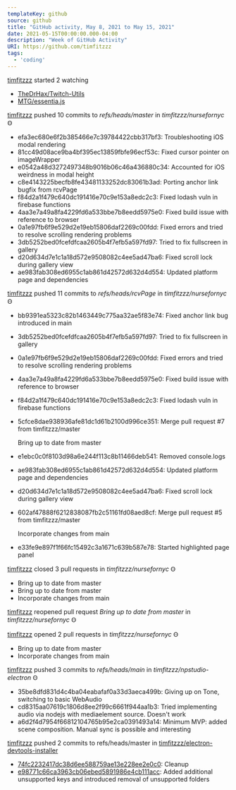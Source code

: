 ---
templateKey: github
source: github
title: "GitHub activity, May 8, 2021 to May 15, 2021"
date: 2021-05-15T00:00:00.000-04:00
description: "Week of GitHub Activity"
URI: https://github.com/timfitzzz
tags: 
  - 'coding'
---

[timfitzzz](https://github.com/timfitzzz) started 2 watching  
* [TheDrHax/Twitch-Utils](https://github.com/TheDrHax/Twitch-Utils)  
* [MTG/essentia.js](https://github.com/MTG/essentia.js)  

[timfitzzz](https://github.com/timfitzzz) pushed 10 commits to _refs/heads/master_ in _timfitzzz/nursefornyc_ Ꙫ  
* efa3ec680e6f2b385466e7c39784422cbb317bf3: Troubleshooting iOS modal rendering  
* 81cc49d08ace9ba4bf395ec13859fbfe96ecf53c: Fixed cursor pointer on imageWrapper  
* e0542a48d3272497348b9016b06c46a436880c34: Accounted for iOS weirdness in modal height  
* c8e4143225becfb8fe43481133252dc83061b3ad: Porting anchor link bugfix from rcvPage  
* f84d2a1f479c640dc191416e70c9e153a8edc2c3: Fixed lodash vuln in firebase functions  
* 4aa3e7a49a8fa4229fd6a533bbe7b8eedd5975e0: Fixed build issue with reference to browser  
* 0a1e97fb6f9e529d2e19eb15806daf2269c00fdd: Fixed errors and tried to resolve scrolling rendering problems  
* 3db5252bed0fcefdfcaa2605b4f7efb5a597fd97: Tried to fix fullscreen in gallery  
* d20d634d7e1c1a18d572e9508082c4ee5ad47ba6: Fixed scroll lock during gallery view  
* ae983fab308ed6955c1ab861d42572d632d4d554: Updated platform page and dependencies  

[timfitzzz](https://github.com/timfitzzz) pushed 11 commits to _refs/heads/rcvPage_ in _timfitzzz/nursefornyc_ Ꙫ  
* bb9391ea5323c82b1463449c775aa32ae5f83e74: Fixed anchor link bug introduced in main  
* 3db5252bed0fcefdfcaa2605b4f7efb5a597fd97: Tried to fix fullscreen in gallery  
* 0a1e97fb6f9e529d2e19eb15806daf2269c00fdd: Fixed errors and tried to resolve scrolling rendering problems  
* 4aa3e7a49a8fa4229fd6a533bbe7b8eedd5975e0: Fixed build issue with reference to browser  
* f84d2a1f479c640dc191416e70c9e153a8edc2c3: Fixed lodash vuln in firebase functions  
* 5cfce8dae938936afe81dc1d61b2100d996ce351: Merge pull request #7 from timfitzzz/master
  
  Bring up to date from master  
* e1ebc0c0f8103d98a6e244f113c8b11466deb541: Removed console.logs  
* ae983fab308ed6955c1ab861d42572d632d4d554: Updated platform page and dependencies  
* d20d634d7e1c1a18d572e9508082c4ee5ad47ba6: Fixed scroll lock during gallery view  
* 602af47888f6212838087fb2c51161fd08aed8cf: Merge pull request #5 from timfitzzz/master
  
  Incorporate changes from main  
* e33fe9e897f1f66fc15492c3a1671c639b587e78: Started highlighted page panel  

[timfitzzz](https://github.com/timfitzzz) closed 3 pull requests in _timfitzzz/nursefornyc_ Ꙫ  
* Bring up to date from master  
* Bring up to date from master  
* Incorporate changes from main  

[timfitzzz](https://github.com/timfitzzz) reopened pull request _Bring up to date from master_ in _timfitzzz/nursefornyc_ Ꙫ  

[timfitzzz](https://github.com/timfitzzz) opened 2 pull requests in _timfitzzz/nursefornyc_ Ꙫ  
* Bring up to date from master  
* Incorporate changes from main  

[timfitzzz](https://github.com/timfitzzz) pushed 3 commits to _refs/heads/main_ in _timfitzzz/npstudio-electron_ Ꙫ  
* 35be8dfd831d4c4ba04eabafaf0a33d3aeca499b: Giving up on Tone, switching to basic WebAudio  
* cd8315aa07619c1806d8ee2f99c6661f944aa1b3: Tried implementing audio via nodejs with mediaelement source. Doesn't work  
* a6d2f4d7954f66812104765b95e2ca0391493a14: Minimum MVP: added scene composition. Manual sync is possible and interesting  

[timfitzzz](https://github.com/timfitzzz) pushed 2 commits to refs/heads/master in [timfitzzz/electron-devtools-installer](https://github.com/timfitzzz/electron-devtools-installer)  
* [74fc2232417dc38d6ee588759ae13e228ee2e0c0](https://github.com/timfitzzz/electron-devtools-installer/commits/74fc2232417dc38d6ee588759ae13e228ee2e0c0): Cleanup  
* [e98771c66ca3963cb06ebed5891986e4cb111acc](https://github.com/timfitzzz/electron-devtools-installer/commits/e98771c66ca3963cb06ebed5891986e4cb111acc): Added additional unsupported keys and introduced removal of unsupported folders  

